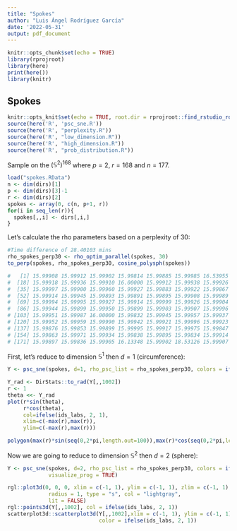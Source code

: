 ```yaml
---
title: "Spokes"
author: "Luis Ángel Rodríguez García"
date: '2022-05-31'
output: pdf_document
---
```


```r
knitr::opts_chunk$set(echo = TRUE)
library(rprojroot)
library(here)
print(here())
library(knitr)
```

## Spokes

```r
knitr::opts_knit$set(echo = TRUE, root.dir = rprojroot::find_rstudio_root_file())
source(here('R', 'psc_sne.R'))
source(here('R', "perplexity.R"))
source(here('R', "low_dimension.R"))
source(here('R', "high_dimension.R"))
source(here('R', "prob_distribution.R"))
```

Sample on the $(\mathbb{S}^2)^{168}$ where $p=2$, $r=168$ and $n=177$.

```r
load("spokes.RData")
n <- dim(dirs)[1]
p <- dim(dirs)[3]-1
r <- dim(dirs)[2]
spokes <- array(0, c(n, p+1, r))
for(i in seq_len(r)){
  spokes[,,i] <- dirs[,i,]
}
```

Let's calculate the rho parameters based on a perplexity of 30:

```r
#Time difference of 28.40103 mins
rho_spokes_perp30 <- rho_optim_parallel(spokes, 30)
to_perp(spokes, rho_spokes_perp30, cosine_polysph(spokes))

#   [1] 15.99908 15.99912 15.99902 15.99814 15.99885 15.99985 16.53955 15.99998 15.99933 15.99936 15.99940 15.99927 15.99999 15.99879 15.99944 15.99883 15.99921
#  [18] 15.99918 15.99936 15.99910 16.00000 15.99912 15.99938 15.99926 15.99985 15.99931 15.99922 15.99999 16.00000 15.99968 15.99967 15.99890 15.99895 15.99960
#  [35] 15.99997 15.99900 15.99960 15.99927 15.99883 15.99922 15.99867 15.99950 15.99908 15.99982 25.19228 15.99977 15.99895 15.99987 15.99909 15.99903 15.99920
#  [52] 15.99914 15.99945 15.99893 15.99891 15.99895 15.99908 15.99989 15.99956 15.99923 15.99842 15.99764 15.99872 15.99995 15.99966 15.99973 15.99907 15.99902
#  [69] 15.99994 15.99995 15.99927 15.99914 15.99999 15.99926 15.99904 15.99920 15.99946 15.99801 15.99953 15.99903 15.99871 15.99971 15.99908 15.99995 15.99972
#  [86] 15.99944 15.99899 15.99950 15.99899 15.99903 15.99907 15.99996 15.99946 15.99906 15.99913 15.99994 15.99999 15.99959 15.99867 16.23076 15.99950 15.99953
# [103] 15.99951 15.99987 16.00000 15.99832 15.99945 15.99957 15.99937 15.99898 15.99976 15.99955 15.99904 15.99995 15.99923 15.99949 15.99950 15.99886 15.99888
# [120] 15.99952 15.99959 15.99990 15.99942 15.99921 15.99996 15.99923 15.99794 15.99871 15.99791 15.99907 15.99992 15.99893 15.99938 15.99861 15.99977 15.99941
# [137] 15.99876 15.99853 15.99899 15.99995 15.99917 15.99975 15.99847 15.99864 15.99925 15.99939 15.99918 15.99999 15.99998 15.99945 15.99858 15.99993 15.99978
# [154] 15.99863 15.99971 15.99934 15.99838 15.99895 15.99834 15.99914 15.99998 15.99876 15.99994 15.99995 15.99913 15.99952 15.99872 15.99952 15.99995 15.99953
# [171] 15.99897 15.99836 15.99905 16.13348 15.99902 18.53126 15.99907

```

First, let's reduce to dimension $\mathbb{S}^1$ then $d=1$ (circumference):

```r
Y <- psc_sne(spokes, d=1, rho_psc_list = rho_spokes_perp30, colors = ifelse(ids_labs, 2, 1), num_iteration=1000, visualize_prog = TRUE, eta=250)
```

```r
Y_rad <- DirStats::to_rad(Y[,,1002])
r <- 1
theta <<- Y_rad
plot(r*sin(theta),
     r*cos(theta),
     col=ifelse(ids_labs, 2, 1),
     xlim=c(-max(r),max(r)),
     ylim=c(-max(r),max(r)))

polygon(max(r)*sin(seq(0,2*pi,length.out=100)),max(r)*cos(seq(0,2*pi,length.out=100)))
```

Now we are going to reduce to dimension $\mathbb{S}^2$ then $d=2$ (sphere):

```r
Y <- psc_sne(spokes, d=2, rho_psc_list = rho_spokes_perp30, colors = ifelse(ids_labs, 2, 1), num_iteration=1000, eta=300,
             visualize_prog = TRUE)
```


```r
rgl::plot3d(0, 0, 0, xlim = c(-1, 1), ylim = c(-1, 1), zlim = c(-1, 1),
             radius = 1, type = "s", col = "lightgray",
             lit = FALSE)
rgl::points3d(Y[,,1002], col = ifelse(ids_labs, 2, 1))
scatterplot3d::scatterplot3d(Y[,,1002],xlim = c(-1, 1), ylim = c(-1, 1), zlim = c(-1, 1), 
                             color = ifelse(ids_labs, 2, 1))
```

